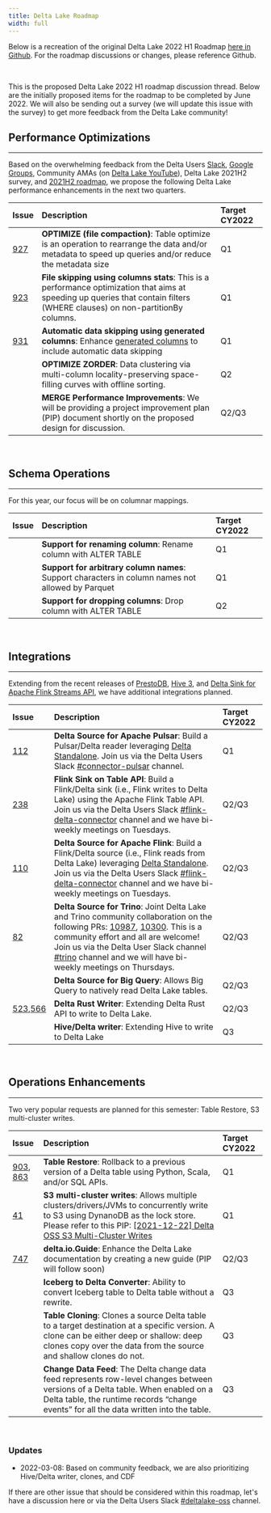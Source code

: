 ```yaml
---
title: Delta Lake Roadmap
width: full
---
```


Below is a recreation of the original Delta Lake 2022 H1 Roadmap [here in Github](https://github.com/delta-io/delta/issues/920). For the roadmap discussions or changes, please reference Github.

<br />

This is the proposed Delta Lake 2022 H1 roadmap discussion thread. Below are the initially proposed items for the roadmap to be completed by June 2022. We will also be sending out a survey (we will update this issue with the survey) to get more feedback from the Delta Lake community!

## Performance Optimizations

---

Based on the overwhelming feedback from the Delta Users [Slack](https://dbricks.co/delta-users-slack), [Google Groups](https://dbricks.co/delta-users-slack), Community AMAs (on [Delta Lake YouTube](http://youtube.com/c/deltalake)), Delta Lake 2021H2 survey, and [2021H2 roadmap](https://github.com/delta-io/delta/issues/748), we propose the following Delta Lake performance enhancements in the next two quarters.

| Issue                                               | Description                                                                                                                                                                             | Target CY2022 |
| :-------------------------------------------------- | :-------------------------------------------------------------------------------------------------------------------------------------------------------------------------------------- | :------------ |
| [927](https://github.com/delta-io/delta/issues/927) | **OPTIMIZE (file compaction)**: Table optimize is an operation to rearrange the data and/or metadata to speed up queries and/or reduce the metadata size                                | Q1            |
| [923](https://github.com/delta-io/delta/issues/923) | **File skipping using columns stats**: This is a performance optimization that aims at speeding up queries that contain filters (WHERE clauses) on non-partitionBy columns.             | Q1            |
| [931](https://github.com/delta-io/delta/issues/931) | **Automatic data skipping using generated columns**: Enhance [generated columns](https://docs.delta.io/1.0.0/delta-batch.html#use-generated-columns) to include automatic data skipping | Q1            |
|                                                     | **OPTIMIZE ZORDER**: Data clustering via multi-column locality-preserving space-filling curves with offline sorting.                                                                    | Q2            |
|                                                     | **MERGE Performance Improvements**: We will be providing a project improvement plan (PIP) document shortly on the proposed design for discussion.                                       | Q2/Q3         |

<br />

## Schema Operations

---

For this year, our focus will be on columnar mappings.

| Issue | Description                                                                                       | Target CY2022 |
| :---- | :------------------------------------------------------------------------------------------------ | :------------ |
|       | **Support for renaming column**: Rename column with ALTER TABLE                                   | Q1            |
|       | **Support for arbitrary column names**: Support characters in column names not allowed by Parquet | Q1            |
|       | **Support for dropping columns**: Drop column with ALTER TABLE                                    | Q2            |

<br />

## Integrations

---

Extending from the recent releases of [PrestoDB](https://github.com/delta-io/connectors/pull/82), [Hive 3](https://github.com/delta-io/connectors/issues/36), and [Delta Sink for Apache Flink Streams API](https://github.com/delta-io/connectors/issues/111), we have additional integrations planned.

| Issue                                                                                                     | Description                                                                                                                                                                                                                                                                                                                                                                                                                      | Target CY2022 |
| :-------------------------------------------------------------------------------------------------------- | :------------------------------------------------------------------------------------------------------------------------------------------------------------------------------------------------------------------------------------------------------------------------------------------------------------------------------------------------------------------------------------------------------------------------------- | :------------ |
| [112](https://github.com/delta-io/connectors/issues/112)                                                  | **Delta Source for Apache Pulsar**: Build a Pulsar/Delta reader leveraging [Delta Standalone](https://docs.delta.io/latest/delta-standalone.html). Join us via the Delta Users Slack [#connector-pulsar](https://delta-users.slack.com/archives/C028MGBP4JY) channel.                                                                                                                                                            | Q1            |
| [238](https://github.com/delta-io/connectors/issues/238)                                                  | **Flink Sink on Table API**: Build a Flink/Delta sink (i.e., Flink writes to Delta Lake) using the Apache Flink Table API. Join us via the Delta Users Slack [#flink-delta-connector](https://delta-users.slack.com/archives/C023YA69W6B) channel and we have bi-weekly meetings on Tuesdays.                                                                                                                                    | Q2/Q3         |
| [110](https://github.com/delta-io/connectors/issues/110)                                                  | **Delta Source for Apache Flink**: Build a Flink/Delta source (i.e., Flink reads from Delta Lake) leveraging [Delta Standalone](https://docs.delta.io/latest/delta-standalone.html). Join us via the Delta Users Slack [#flink-delta-connector](https://delta-users.slack.com/archives/C023YA69W6B) channel and we have bi-weekly meetings on Tuesdays.                                                                          | Q2/Q3         |
| [82](https://github.com/delta-io/connectors/pull/82)                                                      | **Delta Source for Trino**: Joint Delta Lake and Trino community collaboration on the following PRs: [10987](https://github.com/trinodb/trino/pull/10897), [10300](https://github.com/trinodb/trino/pull/10300). This is a community effort and all are welcome! Join us via the Delta User Slack channel [#trino](https://delta-users.slack.com/archives/C021Z8G1AE5) channel and we will have bi-weekly meetings on Thursdays. | Q2/Q3         |
|                                                                                                           | **Delta Source for Big Query**: Allows Big Query to natively read Delta Lake tables.                                                                                                                                                                                                                                                                                                                                             | Q2/Q3         |
| [523](https://github.com/delta-io/delta-rs/pull/523),[566](https://github.com/delta-io/delta-rs/pull/566) | **Delta Rust Writer**: Extending Delta Rust API to write to Delta Lake.                                                                                                                                                                                                                                                                                                                                                          | Q2/Q3         |
|                                                                                                           | **Hive/Delta writer**: Extending Hive to write to Delta Lake                                                                                                                                                                                                                                                                                                                                                                     | Q3            |

<br />

## Operations Enhancements

---

Two very popular requests are planned for this semester: Table Restore, S3 multi-cluster writes.

| Issue                                                                                                | Description                                                                                                                                                                                                                                                                                                              | Target CY2022 |
| :--------------------------------------------------------------------------------------------------- | :----------------------------------------------------------------------------------------------------------------------------------------------------------------------------------------------------------------------------------------------------------------------------------------------------------------------- | :------------ |
| [903](https://github.com/delta-io/delta/pull/903), [863](https://github.com/delta-io/delta/pull/863) | **Table Restore**: Rollback to a previous version of a Delta table using Python, Scala, and/or SQL APIs.                                                                                                                                                                                                                 | Q1            |
| [41](https://github.com/delta-io/delta/issues/41)                                                    | **S3 multi-cluster writes**: Allows multiple clusters/drivers/JVMs to concurrently write to S3 using DynanoDB as the lock store. Please refer to this PIP: [[2021-12-22] Delta OSS S3 Multi-Cluster Writes](https://docs.google.com/document/d/1Gs4ZsTH19lMxth4BSdwlWjUNR-XhKHicDvBjd2RqNd8/edit#heading=h.mjjuxw9mcz9h) | Q1            |
| [747](https://github.com/delta-io/delta/issues/747)                                                  | **delta.io.Guide**: Enhance the Delta Lake documentation by creating a new guide (PIP will follow soon)                                                                                                                                                                                                                  | Q2/Q3         |
|                                                                                                      | **Iceberg to Delta Converter**: Ability to convert Iceberg table to Delta table without a rewrite.                                                                                                                                                                                                                       | Q3            |
|                                                                                                      | **Table Cloning**: Clones a source Delta table to a target destination at a specific version. A clone can be either deep or shallow: deep clones copy over the data from the source and shallow clones do not.                                                                                                           | Q3            |
|                                                                                                      | **Change Data Feed**: The Delta change data feed represents row-level changes between versions of a Delta table. When enabled on a Delta table, the runtime records “change events” for all the data written into the table.                                                                                             | Q3            |

<br />

### Updates

- 2022-03-08: Based on community feedback, we are also prioritizing Hive/Delta writer, clones, and CDF

If there are other issue that should be considered within this roadmap, let's have a discussion here or via the Delta Users Slack [#deltalake-oss](https://delta-users.slack.com/archives/CJ70UCSHM) channel.
